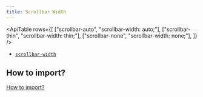 ```yaml
---
title: Scrollbar Width
---
```



<ApiTable
    rows={[
        ["scrollbar-auto", "scrollbar-width: auto;"],
        ["scrollbar-thin", "scrollbar-width: thin;"],
        ["scrollbar-none", "scrollbar-width: none;"],
    ]}
/>

- [`scrollbar-width`](https://developer.mozilla.org/en-US/docs/Web/CSS/scrollbar-width)

## How to import?

[How to import?](/#how-to-import)
